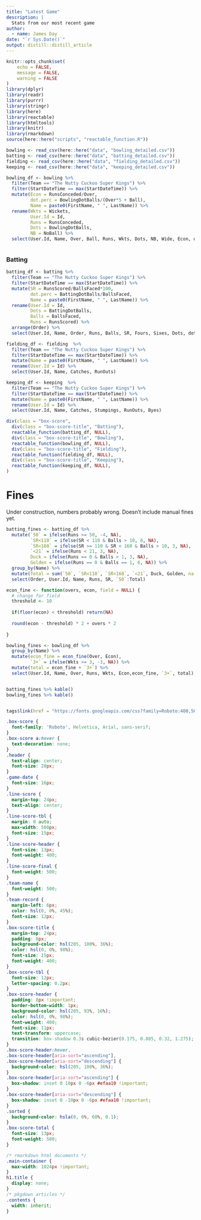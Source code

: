 ```yaml
---
title: "Latest Game"
description: |
  Stats from our most recent game
author:
  - name: James Day
date: "`r Sys.Date()`"
output: distill::distill_article
---
```


```r
knitr::opts_chunk$set(
	echo = FALSE,
	message = FALSE,
	warning = FALSE
)
library(dplyr)
library(readr)
library(purrr)
library(stringr)
library(here)
library(reactable)
library(htmltools)
library(knitr)
library(rmarkdown)
source(here::here("scripts", "reactable_function.R"))

```

```r
bowling <- read_csv(here::here("data", "bowling_detailed.csv"))
batting <- read_csv(here::here("data", "batting_detailed.csv"))
fielding <- read_csv(here::here("data", "fielding_detailed.csv"))
keeping <- read_csv(here::here("data", "keeping_detailed.csv"))
```



```r

bowling_df <- bowling %>% 
  filter(Team == "The Nutty Cuckoo Super Kings") %>%
  filter(StartDateTime == max(StartDateTime)) %>%
  mutate(Econ = RunsConceded/Over,
         dot.perc = BowlingDotBalls/(Over*5 + Ball),
         Name = paste0(FirstName, " ", LastName)) %>%
  rename(Wkts = Wickets,
         User.Id = Id, 
         Runs = RunsConceded,
         Dots = BowlingDotBalls,
         NB = NoBall) %>%
  select(User.Id, Name, Over, Ball, Runs, Wkts, Dots, NB, Wide, Econ, dot.perc) 



```

### Batting
```r

batting_df <- batting %>%
  filter(Team == "The Nutty Cuckoo Super Kings") %>%
  filter(StartDateTime == max(StartDateTime)) %>%
  mutate(SR = RunsScored/BallsFaced*100,
         dot.perc = BattingDotBalls/BallsFaced,
         Name = paste0(FirstName, " ", LastName)) %>%
  rename(User.Id = Id,
         Dots = BattingDotBalls,
         Balls = BallsFaced,
         Runs = RunsScored) %>%
  arrange(Order) %>%
  select(User.Id, Name, Order, Runs, Balls, SR, Fours, Sixes, Dots, dot.perc) 


```

```r
fielding_df <- fielding  %>%
  filter(Team == "The Nutty Cuckoo Super Kings") %>%
  filter(StartDateTime == max(StartDateTime)) %>%
  mutate(Name = paste0(FirstName, " ", LastName)) %>%
  rename(User.Id = Id) %>%
  select(User.Id, Name, Catches, RunOuts) 

```

```r
keeping_df <- keeping  %>%
  filter(Team == "The Nutty Cuckoo Super Kings") %>%
  filter(StartDateTime == max(StartDateTime)) %>%
  mutate(Name = paste0(FirstName, " ", LastName)) %>%
  rename(User.Id = Id) %>%
  select(User.Id, Name, Catches, Stumpings, RunOuts, Byes) 

```




```r


div(class = "box-score",
  div(class = "box-score-title", "Batting"),
  reactable_function(batting_df, NULL),
  div(class = "box-score-title", "Bowling"),
  reactable_function(bowling_df, NULL),
  div(class = "box-score-title", "Fielding"),
  reactable_function(fielding_df, NULL),
  div(class = "box-score-title", "Keeping"),
  reactable_function(keeping_df, NULL),
)

```

# Fines
Under construction, numbers probably wrong. Doesn't include manual fines yet. 

```r

batting_fines <- batting_df %>%
  mutate(`50` = ifelse(Runs >= 50, -4, NA),
         `SR<110` = ifelse(SR < 110 & Balls > 10, 6, NA),
         `SR<160` = ifelse(SR >= 110 & SR < 160 & Balls > 10, 3, NA),
         `<21` = ifelse(Runs < 21, 3, NA),
         Duck = ifelse(Runs == 0 & Balls > 1, 3, NA),
         Golden = ifelse(Runs == 0 & Balls == 1, 6, NA)) %>%
  group_by(Name) %>%
  mutate(Total = sum(`50`, `SR<110`, `SR<160`, `<21`, Duck, Golden, na.rm = TRUE)) %>%
  select(Order, User.Id, Name, Runs, SR, `50`:Total)

econ_fine <- function(overs, econ, field = NULL) {
  # change for field
  threshold <- 10
  
  if(floor(econ) < threshold) return(NA)
  
  round(econ - threshold) * 2 + overs * 2
  
}

bowling_fines <- bowling_df %>%
  group_by(Name) %>%
  mutate(econ_fine = econ_fine(Over, Econ),
         `3+` = ifelse(Wkts >= 3, -3, NA)) %>%
  mutate(total = econ_fine + `3+`) %>%
  select(User.Id, Name, Over, Runs, Wkts, Econ,econ_fine, `3+`, total)


batting_fines %>% kable()
bowling_fines %>% kable()
```




```r
```

```r
tags$link(href = "https://fonts.googleapis.com/css?family=Roboto:400,500&display=fallback", rel = "stylesheet")
```

```css
.box-score {
  font-family: 'Roboto', Helvetica, Arial, sans-serif;
}
.box-score a:hover {
  text-decoration: none;
}
.header {
  text-align: center;
  font-size: 20px;
}
.game-date {
  font-size: 16px;
}
.line-score {
  margin-top: 24px;
  text-align: center;
}
.line-score-tbl {
  margin: 0 auto;
  max-width: 500px;
  font-size: 15px;
}
.line-score-header {
  font-size: 13px;
  font-weight: 400;
}
.line-score-final {
  font-weight: 500;
}
.team-name {
  font-weight: 500;
}
.team-record {
  margin-left: 6px;
  color: hsl(0, 0%, 45%);
  font-size: 12px;
}
.box-score-title {
  margin-top: 24px;
  padding: 8px;
  background-color: hsl(205, 100%, 36%);
  color: hsl(0, 0%, 98%);
  font-size: 15px;
  font-weight: 400;
}
.box-score-tbl {
  font-size: 12px;
  letter-spacing: 0.2px;
}
.box-score-header {
  padding: 8px !important;
  border-bottom-width: 1px;
  background-color: hsl(205, 93%, 16%);
  color: hsl(0, 0%, 98%);
  font-weight: 400;
  font-size: 11px;
  text-transform: uppercase;
  transition: box-shadow 0.3s cubic-bezier(0.175, 0.885, 0.32, 1.275);
}
.box-score-header:hover,
.box-score-header[aria-sort="ascending"],
.box-score-header[aria-sort="descending"] {
  background-color: hsl(205, 100%, 36%);
}
.box-score-header[aria-sort="ascending"] {
  box-shadow: inset 0 10px 0 -6px #efaa10 !important;
}
.box-score-header[aria-sort="descending"] {
  box-shadow: inset 0 -10px 0 -6px #efaa10 !important;
}
.sorted {
  background-color: hsla(0, 0%, 60%, 0.1);
}
.box-score-total {
  font-size: 13px;
  font-weight: 500;
}
```

```css
/* rmarkdown html documents */
.main-container {
  max-width: 1024px !important;
}
h1.title {
  display: none;
}
/* pkgdown articles */
.contents {
  width: inherit;
}
```
